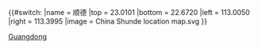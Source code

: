 {{#switch:{{{1}}}
|name   = 顺德
|top    = 23.0101
|bottom = 22.6720
|left   = 113.0050
|right  = 113.3995
|image  = China Shunde location map.svg
}}<noinclude>{{Location map/Info}}
[[Category:中國地理位置圖模板|Guangdong]]
</noinclude>